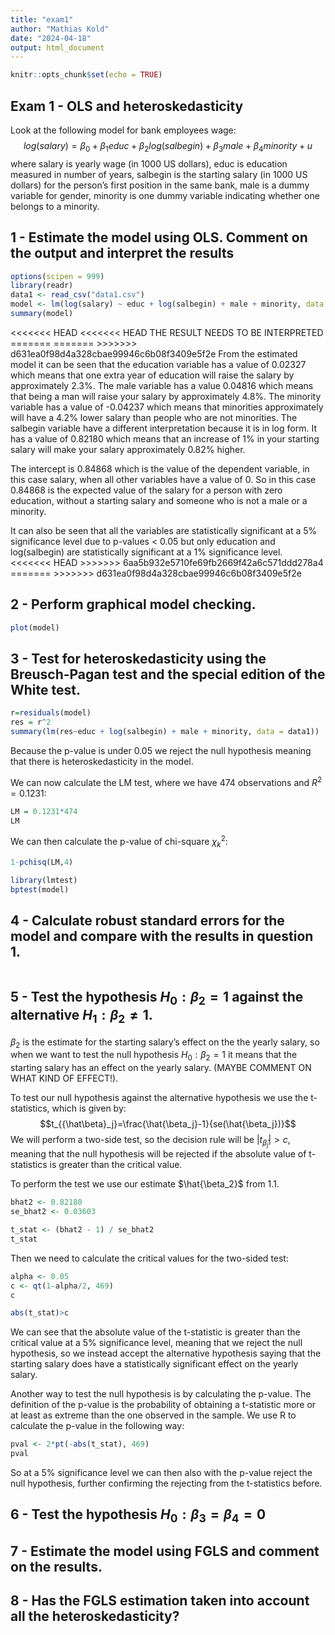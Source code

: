 ```yaml
---
title: "exam1"
author: "Mathias Kold"
date: "2024-04-18"
output: html_document
---
```


```r
knitr::opts_chunk$set(echo = TRUE)
```

## Exam 1 - OLS and heteroskedasticity

Look at the following model for bank employees wage:
$$log(salary)=\beta_0+\beta_1educ+\beta_2log(salbegin)+\beta_3male+\beta_4 minority+u$$
where salary is yearly wage (in 1000 US dollars), educ is education measured in number of years, salbegin is the starting salary (in 1000 US dollars) for the person's first position in the same bank, male is a dummy variable for gender, minority is one dummy variable indicating whether one belongs to a minority.

## 1 - Estimate the model using OLS. Comment on the output and interpret the results
```r
options(scipen = 999)
library(readr)
data1 <- read_csv("data1.csv")
model <- lm(log(salary) ~ educ + log(salbegin) + male + minority, data = data1)
summary(model)
```
<<<<<<< HEAD
<<<<<<< HEAD
THE RESULT NEEDS TO BE INTERPRETED
=======
=======
>>>>>>> d631ea0f98d4a328cbae99946c6b08f3409e5f2e
From the estimated model it can be seen that the education variable has a value of 0.02327 which means that one extra year of education will raise the salary by approximately 2.3%. The male variable has a value 0.04816 which means that being a man will raise your salary by approximately 4.8%. The minority variable has a value of -0.04237 which means that minorities approximately will have a 4.2% lower salary than people who are not minorities. The salbegin variable have a different interpretation because it is in log form. It has a value of 0.82180 which means that an increase of 1% in your starting salary will make your salary approximately 0.82% higher.

The intercept is 0.84868 which is the value of the dependent variable, in this case salary, when all other variables have a value of 0. So in this case 0.84868 is the expected value of the salary for a person with zero education, without a starting salary and someone who is not a male or a minority.

It can also be seen that all the variables are statistically significant at a 5% significance level due to p-values < 0.05 but only education and log(salbegin) are statistically significant at a 1% significance level. 
<<<<<<< HEAD
>>>>>>> 6aa5b932e5710fe69fb2669f42a6c571ddd278a4
=======
>>>>>>> d631ea0f98d4a328cbae99946c6b08f3409e5f2e

## 2 - Perform graphical model checking.
```r
plot(model)
```


## 3 - Test for heteroskedasticity using the Breusch-Pagan test and the special edition of the White test.
```r
r=residuals(model)
res = r^2
summary(lm(res~educ + log(salbegin) + male + minority, data = data1))
```
Because the p-value is under 0.05 we reject the null hypothesis meaning that there is heteroskedasticity in the model.

We can now calculate the LM test, where we have 474 observations and $R^2=0.1231$:
```r
LM = 0.1231*474
LM
```
We can then calculate the p-value of chi-square $\chi^2_k$:
```r
1-pchisq(LM,4)
```


```r
library(lmtest)
bptest(model)

```


## 4 - Calculate robust standard errors for the model and compare with the results in question 1.
```r

```


## 5 - Test the hypothesis $H_0:\beta_2 = 1$ against the alternative $H_1: \beta_2 \neq 1$.
$\beta_2$ is the estimate for the starting salary's effect on the the yearly salary, so when we want to test the null hypothesis $H_0:\beta_2 = 1$ it means that the starting salary has an effect on the yearly salary. (MAYBE COMMENT ON WHAT KIND OF EFFECT!).

To test our null hypothesis against the alternative hypothesis we use the t-statistics, which is given by:
$$t_{{\hat\beta}_j}=\frac{\hat{\beta_j}-1}{se(\hat{\beta_j})}$$
We will perform a two-side test, so the decision rule will be $|t_{{\hat\beta}_j}|>c$, meaning that the null hypothesis will be rejected if the absolute value of t-statistics is greater than the critical value.

To perform the test we use our estimate $\hat{\beta_2}$ from 1.1.
```r
bhat2 <- 0.82180
se_bhat2 <- 0.03603

t_stat <- (bhat2 - 1) / se_bhat2
t_stat
```

Then we need to calculate the critical values for the two-sided test:
```r
alpha <- 0.05
c <- qt(1-alpha/2, 469)
c
```
```r
abs(t_stat)>c
```


We can see that the absolute value of the t-statistic is greater than the critical value at a 5% significance level, meaning that we reject the null hypothesis, so we instead accept the alternative hypothesis saying that the starting salary does have a statistically significant effect on the yearly salary.

Another way to test the null hypothesis is by calculating the p-value. The definition of the p-value is the probability of obtaining a t-statistic more or at least as extreme than the one observed in the sample. We use R to calculate the p-value in the following way:
```r
pval <- 2*pt(-abs(t_stat), 469)
pval
```

So at a 5% significance level we can then also with the p-value reject the null hypothesis, further confirming the rejecting from the t-statistics before. 

## 6 - Test the hypothesis $H_0: \beta_3 = \beta_4 = 0$

## 7 - Estimate the model using FGLS and comment on the results.

## 8 - Has the FGLS estimation taken into account all the heteroskedasticity?
